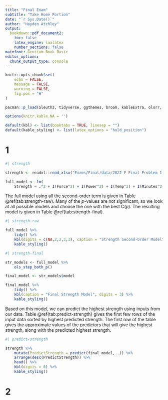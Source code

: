 ```yaml
---
title: "Final Exam"
subtitle: "Take Home Portion"
date: "`r Sys.Date()`"
author: "Hayden Atchley"
output:
  bookdown::pdf_document2:
    toc: false
    latex_engine: lualatex
    number_sections: false
mainfont: Gentium Book Basic
editor_options: 
  chunk_output_type: console
---
```


```r
knitr::opts_chunk$set(
	echo = FALSE,
	message = FALSE,
	warning = FALSE,
	fig.pos = "H"
)

pacman::p_load(Sleuth3, tidyverse, ggthemes, broom, kableExtra, olsrr, default)

options(knitr.kable.NA = '')

default(kbl) <- list(booktabs = TRUE, linesep = "")
default(kable_styling) <- list(latex_options = "hold_position")
```

# 1

```r
#| strength

strength <- readxl::read_xlsx("Exams/Final/data/2022 F Final Problem 1.xlsx")

full_model <- lm(
	Strength ~ .^2 + I(Force^2) + I(Power^2) + I(Temp^2) + I(Minutes^2), data = strength)
```

The full model using all the second-order term is given in Table \@ref(tab:strength-raw). Many of the _p_-values are not significant, so we look at all possible models and choose the one with the best C(p). The resulting model is given in Table \@ref(tab:strength-final).

```r
#| strength-raw

full_model %>% 
	tidy() %>% 
	kbl(digits = c(NA,2,2,3,3), caption = "Strength Second-Order Model") %>% 
	kable_styling()
```

```r
#| strength-final

str_models <- full_model %>% 
	ols_step_both_p()

final_model <- str_models$model

final_model %>% 
	tidy() %>% 
	kbl(caption = "Final Strength Model", digits = 3) %>% 
	kable_styling()
```

Based on this model, we can predict the highest strength using inputs from our data. Table \@ref{tab:predict-strength} gives the first few rows of the input data sorted by highest predicted strength. The first row of the table gives the approximate values of the predictors that will give the highest strength, along with the predicted highest strength.

```r
#| predict-strength

strength %>% 
	mutate(PredictStrength = predict(final_model, .)) %>% 
	arrange(desc(PredictStrength)) %>% 
	head() %>% 
	kbl(digits = 0) %>% 
	kable_styling()
```


# 2


